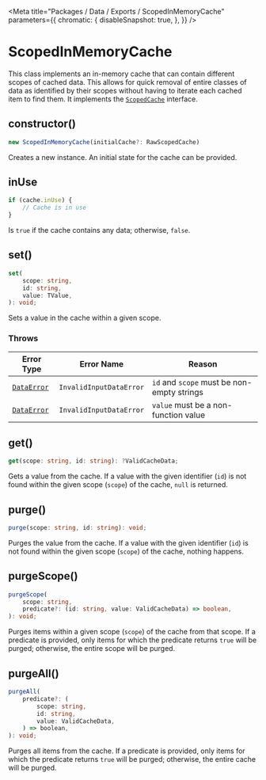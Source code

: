 
<Meta
    title="Packages / Data / Exports / ScopedInMemoryCache"
    parameters={{
        chromatic: {
            disableSnapshot: true,
        },
    }}
/>

# ScopedInMemoryCache

This class implements an in-memory cache that can contain different scopes of cached data. This allows for quick removal of entire classes of data as identified by their scopes without having to iterate each cached item to find them. It implements the <a href="./?path=/docs/packages-data-types-scopedcache--docs">`ScopedCache`</a> interface.

## constructor()

```ts
new ScopedInMemoryCache(initialCache?: RawScopedCache)
```

Creates a new instance. An initial state for the cache can be provided.

## inUse

```ts
if (cache.inUse) {
    // Cache is in use
}
```

Is `true` if the cache contains any data; otherwise, `false`.

## set()

```ts
set(
    scope: string,
    id: string,
    value: TValue,
): void;
```

Sets a value in the cache within a given scope.

### Throws

| Error Type                                        | Error Name              | Reason                                     |
| ------------------------------------------------- | ----------------------- | ------------------------------------------ |
| <a href="./?path=/docs/packages-data-exports-dataerror--docs">`DataError`</a> | `InvalidInputDataError` | `id` and `scope` must be non-empty strings |
| <a href="./?path=/docs/packages-data-exports-dataerror--docs">`DataError`</a> | `InvalidInputDataError` | `value` must be a non-function value       |

## get()

```ts
get(scope: string, id: string): ?ValidCacheData;
```

Gets a value from the cache. If a value with the given identifier (`id`) is not found within the given scope (`scope`) of the cache, `null` is returned.

## purge()

```ts
purge(scope: string, id: string): void;
```

Purges the value from the cache. If a value with the given identifier (`id`) is not found within the given scope (`scope`) of the cache, nothing happens.

## purgeScope()

```ts
purgeScope(
    scope: string,
    predicate?: (id: string, value: ValidCacheData) => boolean,
): void;
```

Purges items within a given scope (`scope`) of the cache from that scope. If a predicate is provided, only items for which the predicate returns `true` will be purged; otherwise, the entire scope will be purged.

## purgeAll()

```ts
purgeAll(
    predicate?: (
        scope: string,
        id: string,
        value: ValidCacheData,
    ) => boolean,
): void;
```

Purges all items from the cache. If a predicate is provided, only items for which the predicate returns `true` will be purged; otherwise, the entire cache will be purged.
